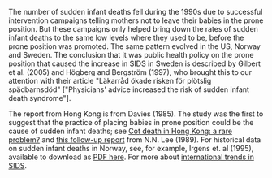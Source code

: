 
The number of sudden infant deaths fell during the 1990s due to successful intervention campaigns telling mothers not to leave their babies in the prone position. But these campaigns only helped bring down the rates of sudden infant deaths to the same low levels where they used to be, before the prone position was promoted. The same pattern evolved in the US, Norway and Sweden. The conclusion that it was public health policy on the prone position that caused the increase in SIDS in Sweden is described by Gilbert et al. (2005) and Högberg and Bergström (1997), who brought this to our attention with their article "Läkarråd ökade risken för plötslig spädbarnsdöd" ["Physicians' advice increased the risk of sudden infant death syndrome"].

The report from Hong Kong is from Davies (1985). The study was the first to suggest that the practice of placing babies in prone position could be the cause of sudden infant deaths; see [Cot death in Hong Kong: a rare problem?](https://www.ncbi.nlm.nih.gov/pubmed/2866397?dopt=Abstract) and [this follow-up report](https://www.ncbi.nlm.nih.gov/pmc/articles/PMC1835990/) from N.N. Lee (1989). For historical data on sudden infant deaths in Norway, see, for example, Irgens et. al (1995), available to download as [PDF here](http://pubmedcentralcanada.ca/pmcc/articles/PMC1511132/pdf/archdisch00624-0014.pdf). For more about [international trends in SIDS](https://www.ispid.org/fileadmin/user_upload/textfiles/articles/CPR17_Hauck_SIDS_Trends.pdf).